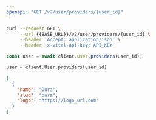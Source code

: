 ```yaml
---
openapi: "GET /v2/user/providers/{user_id}"
---
```


<RequestExample>

```bash Shell
curl --request GET \
     --url {{BASE_URL}}/v2/user/providers/{user_id} \
     --header 'Accept: application/json' \
     --header 'x-vital-api-key: API_KEY'
```

```js
const user = await client.User.providers(user_id);
```

```python
user = client.User.providers(user_id)
```

</RequestExample>

<ResponseExample>

```json Response
[
  {
    "name": "Oura",
    "slug": "oura",
    "logo": "https://logo_url.com"
  }
]
```

</ResponseExample>
